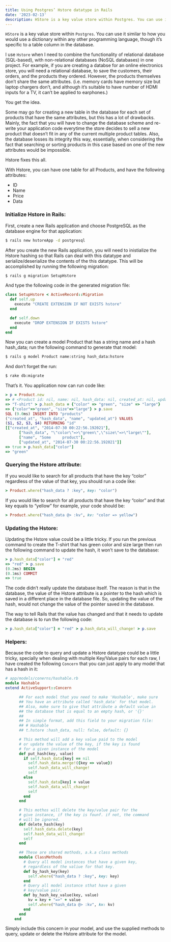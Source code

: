 ```yaml
---
title: Using Postgres’ Hstore datatype in Rails
date: '2023-02-13'
description: HStore is a key value store within Postgres. You can use it similar to how you would use a dictionary within any other programming language, though it’s specific to a table column in the database.
---
```


`HStore` is a key value store within `Postgres`. You can use it similar to how you would use a dictionary within any other programming language, though it’s specific to a table column in the database.

I use `Hstore` when I need to combine the functionality of relational database (SQL-based), with non-relational databases (NoSQL databases) in one project. For example, if you are creating a databse for an online electronics store, you will need a relational database, to save the customers, their orders, and the products they ordered. However, the products themselves don’t share the same attributes. (i.e. memory cards have memory size but laptop chargers don’t, and although it’s suitable to have number of HDMI inputs for a TV, it can’t be applied to earphones.)

You get the idea.

Some may go for creating a new table in the database for each set of products that have the same attributes, but this has a lot of drawbacks. Mainly, the fact that you will have to change the database scheme and re-write your application code everytime the store decides to sell a new product that doesn’t fit in any of the current multiple product tables. Also, the database losses its integrity this way, essentially, when considering the fact that searching or sorting products in this case based on one of the new attributes would be impossible.

Hstore fixes this all.

With Hstore, you can have one table for all Products, and have the following attributes:

- ID
- Name
- Price
- Data

### Initialize Hstore in Rails:

First, create a new Rails application and choose PostgreSQL as the database engine for that application:

```bash showLineNumbers
$ rails new hstoreApp -d postgresql
```

After you create the new Rails application, you will need to inistialize the Hstore hashing so that Rails can deal with this datatype and serialize/deserialize the contents of the this datatype. This will be accomplished by running the following migration:

```bash showLineNumbers
$ rails g migration SetupHstore
```

And type the following code in the generated migration file:

```ruby showLineNumbers
class SetupHstore < ActiveRecord::Migration
  def self.up
    execute "CREATE EXTENSION IF NOT EXISTS hstore"
  end

  def self.down
    execute "DROP EXTENSION IF EXISTS hstore"
  end
end
```

Now you can create a model Product that has a string name and a hash hash_data; run the following command to generate that model:

```sh showLineNumbers
$ rails g model Product name:string hash_data:hstore
```

And don’t forget the run:

```sh showLineNumbers
$ rake db:migrate
```

That’s it. You application now can run code like:

```ruby showLineNumbers
> p = Product.new
=> # <Product id: nil, name: nil, hash_data: nil, created_at: nil, updated_at: nil> > p.name = "T-Shirt"
=> "T-shirt" > p.hash_data = {"color" => "green", "size" => "large"}
=> {"color"=>"green", "size"=>"large"} > p.save
SQL (9.0ms) INSERT INTO "products"
("created_at", "hash_data", "name", "updated_at") VALUES
($1, $2, $3, $4) RETURNING "id"
[["created_at", "2014-07-30 00:22:56.192021"],
      ["hash_data", "\"color\"=>\"green\",\"size\"=>\"large\""],
      ["name", "Some     product"],
      ["updated_at", "2014-07-30 00:22:56.192021"]]
=> true > p.hash_data["color"]
=> "green"
```

### Querying the Hstore attribute:

If you would like to search for all products that have the key “color” regardless of the value of that key, you should run a code like:

```ruby showLineNumbers
> Product.where("hash_data ? :key", key: "color")
```

If you would like to search for all products that have the key “color” and that key equals to “yellow” for example, your code should be:

```ruby showLineNumbers
> Product.where("hash_data @> :kv", kv: "color => yellow")
```

### Updating the Hstore:

Updating the Hstore value could be a little tricky. If you run the previous command to create the T-shirt that has green color and size large then run the following command to update the hash, it won’t save to the database:

```ruby showLineNumbers
> p.hash_data["color"] = "red"
=> "red" > p.save
(0.2ms) BEGIN
(0.1ms) COMMIT
=> true
```

The code didn’t really update the database itself. The reason is that in the database, the value of the Hstore attribute is a pointer to the hash which is saved in a different place in the database file. So, updating the value of the hash, would not change the value of the pointer saved in the database.

The way to tell Rails that the value has changed and that it needs to update the database is to run the following code:

```ruby showLineNumbers
> p.hash_data["color"] = "red" > p.hash_data_will_change! > p.save
```

### Helpers:

Because the code to query and update a Hstore datatype could be a little tricky, specially when dealing with multiple Key/Value pairs for each raw, I have created the following `Concern` that you can just apply to any model that has a hash in it:

```ruby showLineNumbers
# app/models/conerns/hashable.rb
module Hashable
extend ActiveSupport::Concern

      ## For each model that you need to make 'Hashable', make sure
      ## You have an attribute called 'hash_data' for that model.
      ## Also, make sure to give that attribute a default value in
      ## the database that is equal to an empty hash, or '{}'
      ##
      ## In simple format, add this field to your migration file:
      ## # Hashable
      ## t.hstore :hash_data, null: false, default: {}

      # This method will add a key value paid to the model
      # or update the value of the key, if the key is found
      # for a given instance of the model
      def put_hash(key, value)
        if self.hash_data[key] == nil
          self.hash_data.merge!({key => value})
          self.hash_data_will_change!
          self
        else
          self.hash_data[key] = value
          self.hash_data_will_change!
          self
        end
      end

      # This mothos will delete the key/value pair for the
      # give instance, if the key is founf. if not, the command
      # will be ignored.
      def delete_hash(key)
        self.hash_data.delete(key)
        self.hash_data_will_change!
        self
      end

      ## These are shared mothods, a.k.a class methods
      module ClassMethods
        # Query all model instances that have a given key,
        # regardless of the valiue for that key.
        def by_hash_key(key)
          self.where("hash_data ? :key", key: key)
        end
        # Query all model instance sthat have a given
        # key/value pair.
        def by_hash_key_value(key, value)
          kv = key + "=>" + value
          self.where("hash_data @> :kv", kv: kv)
        end
      end
    end

```

Simply include this concern in your model, and use the supplied methods to query, update or delete the Hstore attribute for the model.
